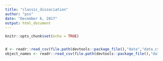 ```yaml
---
title: "classic_dissociation"
author: "pss"
date: "December 6, 2017"
output: html_document
---
```


```r
knitr::opts_chunk$set(echo = TRUE)


d <- readr::read_csv(file.path(devtools::package_file(),"data","data.csv"))
object_names <- readr::read_csv(file.path(devtools::package_file(),"data","objectNames.csv"))

```


